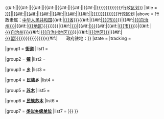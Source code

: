 {{Navbox
|name = {{#if:{{{name|}}}|{{{name|}}}|{{#if:{{{直辖市|}}}|{{{直辖市}}}}}{{#if:{{{县|}}}|{{{县}}}|{{#if:{{{县级市|}}}|{{{县级市}}}|{{#if:{{{市辖区|}}}|{{{市辖区}}}|{{#if:{{{旗|}}}|{{{旗}}}|{{#if:{{{林区|}}}|{{{林区}}}|{{#if:{{{特区|}}}|{{{特区}}}|{{#if:{{{行政管理区|}}}|{{{行政管理区|}}}|{{{市}}}}}}}}}}}}}}}}}行政区划}}
|title = [[{{#if:{{{县|}}}|{{{县}}}|{{#if:{{{县级市|}}}|{{{县级市}}}|{{#if:{{{市辖区|}}}|{{{市辖区}}}|{{#if:{{{旗|}}}|{{{旗}}}|{{#if:{{{林区|}}}|{{{林区}}}|{{#if:{{{特区|}}}|{{{特区}}}|{{#if:{{{行政管理区|}}}|{{{行政管理区|}}}|{{{市}}}}}}}}}}}}}}}}}]]行政区划
|above = 行政隶属：[[中华人民共和国]]{{#if:{{{省|}}}|[[{{{省}}}]]{{#if:{{{市|}}}|{{#if:{{{县|}}}{{{县级市|}}}{{{市辖区|}}}{{{旗|}}}{{{林区|}}}{{{特区|}}}{{{行政管理区|}}}|[[{{{市}}}]]}}|{{#if:{{{自治州|}}}|[[{{{自治州}}}]]|{{#if:{{{地区|}}}|[[{{{地区}}}]]}}}}}}|{{#if:{{{直辖市|}}}|[[{{{直辖市|}}}]]|{{#if:{{{自治区|}}}|[[{{{自治区|}}}]]{{#if:{{{市|}}}|{{#if:{{{县|}}}{{{县级市|}}}{{{区|}}}{{{旗|}}}{{{林区|}}}{{{特区|}}}|[[{{{市}}}]]}}|{{#if:{{{自治州|}}}|[[{{{自治州}}}]]{{#if:{{{自治州地区|}}}|[[{{{自治州地区}}}]]}}|{{#if:{{{地区|}}}|[[{{{地区}}}]]|{{#if:{{{盟|}}}|[[{{{盟}}}]]}}}}}}}}}}}}}}{{#if:{{{政府驻地|}}}|　　政府驻地：{{{政府驻地}}}}}
|state = {{{state<includeonly>|collapsed</includeonly>}}}
|tracking = {{{tracking|}}}

|group1 = '''[[街道办事处|街道]]'''
|list1  = {{{街道|}}}{{{虚拟街道|}}}

|group2 = '''[[行政建制镇|镇]]'''
|list2  = {{{镇|}}}{{{虚拟镇|}}}

|group3 = '''[[乡]]'''
|list3  = {{{乡|}}}{{{虚拟乡|}}}

|group4 = '''[[民族乡]]'''
|list4  = {{{民族乡|}}}{{{虚拟民族乡|}}}

|group5 = '''[[苏木 (行政区划)|苏木]]'''
|list5  = {{{苏木|}}}

|group6 = '''[[民族苏木]]'''
|list6  = {{{民族苏木|}}}

|group7 = '''[[类似乡级单位]]'''
|list7  = {{{其它|{{{其他|}}}}}}
}}<noinclude>{{模板文档}}</noinclude>